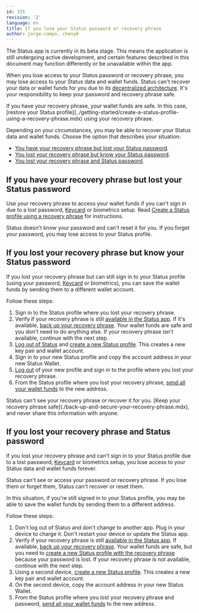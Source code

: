 ```yaml
---
id: 335
revision: '2'
language: en
title: If you lose your Status password or recovery phrase
author: jorge-campo, cheny0
---
```


<Admonition type="beta" status="Status app is currently in beta stage">
  The Status app is currently in its beta stage. This means the application is still undergoing active development, and certain features described in this document may function differently or be unavailable within the app.
</Admonition>

When you lose access to your Status password or recovery phrase, you may lose access to your Status data and wallet funds. Status can't recover your data or wallet funds for you due to its [decentralized architecture](../getting-started/what-is-status.mdx). It's your responsibility to keep your password and recovery phrase safe.

<Admonition type="info">
  If you have your recovery phrase, your wallet funds are safe. In this case, [restore your Status profile](../getting-started/create-a-status-profile-using-a-recovery-phrase.mdx) using your recovery phrase.
</Admonition>

Depending on your circumstances, you may be able to recover your Status data and wallet funds. Choose the option that describes your situation:

- [You have your recovery phrase but lost your Status password](#if-you-have-your-recovery-phrase-but-lost-your-status-password).
- [You lost your recovery phrase but know your Status password](#if-you-lost-your-recovery-phrase-but-know-your-status-password).
- [You lost your recovery phrase and Status password](#if-you-lost-your-recovery-phrase-and-status-password).

## If you have your recovery phrase but lost your Status password

Use your recovery phrase to access your wallet funds if you can't sign in due to a lost password, [Keycard](./keycard-your-quick-start-guide.mdx) or biometrics setup. Read [Create a Status profile using a recovery phrase](../getting-started/create-a-status-profile-using-a-recovery-phrase.mdx) for instructions.

<Admonition type="caution">
  Status doesn't know your password and can't reset it for you. If you forget your password, you may lose access to your Status profile.
</Admonition>

## If you lost your recovery phrase but know your Status password

If you lost your recovery phrase but can still sign in to your Status profile (using your password, [Keycard](./keycard-your-quick-start-guide.mdx) or biometrics), you can save the wallet funds by sending them to a different wallet account.

Follow these steps:

1. Sign in to the Status profile where you lost your recovery phrase.
1. Verify if your recovery phrase is still [available in the Status app](./back-up-and-secure-your-recovery-phrase.mdx#back-up-your-recovery-phrase). If it's available, [back up your recovery phrase](./back-up-and-secure-your-recovery-phrase.mdx#back-up-your-recovery-phrase). Your wallet funds are safe and you don't need to do anything else. If your recovery phrase isn't available, continue with the next step.
1. [Log out of Status](./log-out-of-status.mdx) and [create a new Status profile](../getting-started/run-the-status-app-for-the-first-time.mdx). This creates a new key pair and wallet account.
1. Sign in to your new Status profile and copy the account address in your new Status Wallet.
1. [Log out](./log-out-of-status.mdx) of your new profile and sign in to the profile where you lost your recovery phrase.
1. From the Status profile where you lost your recovery phrase, [send all your wallet funds](../wallet/send-crypto-to-someone.mdx) to the new address.

<Admonition type="caution">
  Status can't see your recovery phrase or recover it for you. [Keep your recovery phrase safe](./back-up-and-secure-your-recovery-phrase.mdx), and never share this information with anyone.
</Admonition>

## If you lost your recovery phrase and Status password

If you lost your recovery phrase and can't sign in to your Status profile due to a lost password, [Keycard](./keycard-your-quick-start-guide.mdx) or biometrics setup, you lose access to your Status data and wallet funds forever.

<Admonition type="caution">
  Status can't see or access your password or recovery phrase. If you lose them or forget them, Status can't recover or reset them.
</Admonition>

In this situation, if you're still signed in to your Status profile, you may be able to save the wallet funds by sending them to a different address.

Follow these steps:

1. Don't log out of Status and don't change to another app. Plug in your device to charge it. Don't restart your device or update the Status app.
1. Verify if your recovery phrase is still [available in the Status app](./back-up-and-secure-your-recovery-phrase.mdx#back-up-your-recovery-phrase). If available, [back up your recovery phrase](./back-up-and-secure-your-recovery-phrase.mdx#back-up-your-recovery-phrase). Your wallet funds are safe, but you need to [create a new Status profile with the recovery phrase](../getting-started/create-a-status-profile-using-a-recovery-phrase.mdx) because your password is lost. If your recovery phrase is not available, continue with the next step.
1. Using a second device, [create a new Status profile](../getting-started/run-the-status-app-for-the-first-time.mdx). This creates a new key pair and wallet account.
1. On the second device, copy the account address in your new Status Wallet.
1. From the Status profile where you lost your recovery phrase and password, [send all your wallet funds](../wallet/send-crypto-to-someone.mdx) to the new address.
